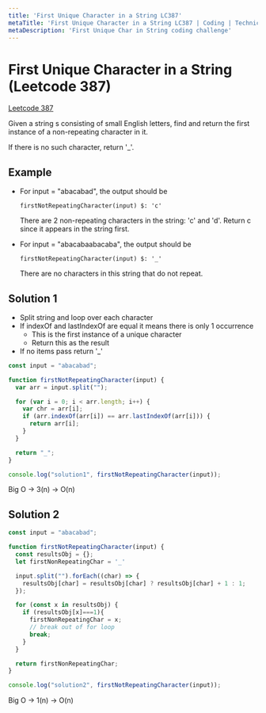 ```yaml
---
title: 'First Unique Character in a String LC387'
metaTitle: 'First Unique Character in a String LC387 | Coding | Technical | Interview Prep | Tiffany Lea'
metaDescription: 'First Unique Char in String coding challenge'
---
```


# First Unique Character in a String (Leetcode 387)


[Leetcode 387](https://leetcode.com/problems/first-unique-character-in-a-string/)

Given a string s consisting of small English letters, find and return the first instance of a non-repeating character in it. 

If there is no such character, return '\_'.

## Example

- For input = "abacabad", the output should be

  `firstNotRepeatingCharacter(input) $: 'c'`

  There are 2 non-repeating characters in the string: 'c' and 'd'. Return c since it appears in the string first.

- For input = "abacabaabacaba", the output should be

  `firstNotRepeatingCharacter(input) $: '_'`

  There are no characters in this string that do not repeat.

## Solution 1

- Split string and loop over each character
- If indexOf and lastIndexOf are equal it means there is only 1 occurrence
  - This is the first instance of a unique character
  - Return this as the result
- If no items pass return '\_'

```javascript
const input = "abacabad";

function firstNotRepeatingCharacter(input) {
  var arr = input.split("");

  for (var i = 0; i < arr.length; i++) {
    var chr = arr[i];
    if (arr.indexOf(arr[i]) == arr.lastIndexOf(arr[i])) {
      return arr[i];
    }
  }

  return "_";
}

console.log("solution1", firstNotRepeatingCharacter(input));
```

Big O -> 3(n) -> O(n)

## Solution 2

```javascript
const input = "abacabad";

function firstNotRepeatingCharacter(input) {
  const resultsObj = {};
  let firstNonRepeatingChar = '_'

  input.split("").forEach((char) => {
    resultsObj[char] = resultsObj[char] ? resultsObj[char] + 1 : 1;
  });

  for (const x in resultsObj) {
    if (resultsObj[x]===1){
      firstNonRepeatingChar = x;
      // break out of for loop
      break;
    }
  }

  return firstNonRepeatingChar;
}

console.log("solution2", firstNotRepeatingCharacter(input));
```

Big O -> 1(n) -> O(n)
